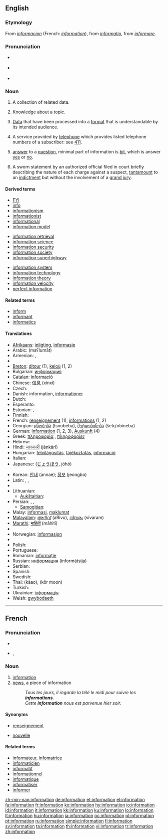 {{wikipedia|dab=Information (disambiguation)|information}}
{{also|Information}}
==English==

{{rank|force|character|taking|466|information|seem|book|story}}

===Etymology===
From {{etyl|fro}} ''[[informacion]]'' (French: ''[[#French|information]]''), from {{etyl|la}} ''[[informatio]]'', from ''[[informare]]''.

===Pronunciation===
* {{a|RP}} {{IPA|/ˌɪnfəˈmeɪʃən/}}
* {{a|GenAm}} {{IPA|/ˌɪnfəɹˈmeɪʃən/}}
* {{audio|en-us-information.ogg|Audio (US)}}
*: {{rhymes|eɪʃǝn}}

===Noun===
{{wikipedia}}
{{en-noun|informations|-}}

# {{uncountable}} A collection of related data.
# {{uncountable}} Knowledge about a topic.
# {{uncountable}} [[data|Data]] that have been processed into a [[format]] that is understandable by its intended audience.
# {{uncountable}} A service provided by [[telephone]] which provides listed telephone numbers of a subscriber: see [[411]].
# [[answer]] to a [[question]], minimal part of information is [[bit#Etymology 3|bit]], which is answer [[yes]] or [[no]].
# {{countable|US|legal}} A sworn statement by an authorized official filed in court briefly describing the nature of each charge against a suspect, [[tantamount]] to an [[indictment]] but without the involvement of a [[grand jury]].

====Derived terms====
{{rel-top3}}
* [[FYI]]
* [[info]]
* [[informationism]]
* [[informationist]]
* [[informational]]
* [[information model]]
{{rel-mid3}}
* [[information retrieval]]
* [[information science]]
* [[information security]]
* [[information society]]
* [[information superhighway]]
{{rel-mid3}}
* [[information system]]
* [[information technology]]
* [[information theory]]
* [[information velocity]]
* [[perfect information]]
{{rel-bottom}}

{{lookfrom|information}}

====Related terms====
* [[inform]]
* [[informant]]
* [[informatics]]

====Translations====
{{checktrans-top}}
* [[Afrikaans]]: [[inligting]], [[informasie]]
* Arabic: {{Arab|[[معلومات|مَعْلُومَات]]}} (maʕlumāt) {{p}}
* Armenian: {{t-|hy|տեղեկատվություն|tr=teġekatvut'yun|sc=Armn|xs=Armenian}}, {{t|hy|տեղեկություն|tr=teġekut'yun|sc=Armn|xs=Armenian}}
* {{trreq|Basque}}
* [[Breton]]: [[ditour]] {{m}} (1), [[keloù]] {{m}} (1, 2)
* Bulgarian: [[информация]] {{f}}
* [[Catalan]]: [[informació]] {{f}}
* Chinese: [[信息]] (xìnxī)
* Czech: {{t+|cs|informace|f}}
* Danish: information, [[informationer]]
* Dutch: {{t+|nl|informatie|f}}
* Esperanto: {{t-|eo|informo|xs=Esperanto}}
* Estonian: {{t-|et|informatsioon}}, {{t-|et|teave}}
* Finnish: {{t+|fi|informaatio}}
* French: [[renseignement]] {{m}} (1), [[informations]] {{f|p}} (1, 2)
* Georgian: [[ცნობება]] (tsnobeba), [[შეტყობინება]] (šetq῾obineba)
* German: [[Information]] {{f}} (1, 2, 3), [[Auskunft]] {{f}} (4)
* Greek: [[πληροφορία]] {{f}}, [[πληροφορίες]] {{f|p}}
* Hebrew: {{t+|he|מידע|מֵידָע|tr=meidá|sc=Hebr}}
* Hindi: [[जानकारी]] (jānkārī) {{g|Hindi}}
* Hungarian: [[felvilágosítás]], [[tájékoztatás]], [[információ]]
* Italian: {{t+|it|informazione|f}}
* Japanese: {{Jpan|[[情報]]}} ([[じょうほう]], jōhō)
{{trans-mid}}
* Korean: [[안내]] (annae); [[정보]] (jeongbo)
* Latin: {{t+|la|nuntius|m}}, {{t-|la|scientia|f}}, {{t-|la|doctrina|f}}
* {{trreq|Latvian}}
* Lithuanian:
** [[Aukštaitian]]: {{t+|lt|informacija|f|xs=Lithuanian}}
* Persian: {{t|fa|آگاهی|sc=fa-Arab|xs=Persian}},  {{t+|fa|اخبار|sc=fa-Arab|xs=Persian}},  {{t|fa|استحضار|sc=fa-Arab|xs=Persian}}
** [[Samogitian]]: {{tø|bat-smg|infuormacėjė|f|xs=Samogitian}}
* Malay: [[informasi]], [[maklumat]]
* [[Malayalam]]: [[അറിവ്]] (aRivu), [[വിവരം]] (vivaram)
* [[Marathi]]: [[माहिती]] (māhitī)
* {{trreq|Mongolian}}
* Norwegian: [[informasjon]] {{m}}
* {{trreq|Old English}}
* Polish: {{t+|pl|informacja|f}}
* Portuguese: {{t+|pt|informação|f}}
* Romanian: [[informaţie]] {{f}}
* Russian: [[информация]] (informátsija) {{f}}
* Serbian: {{t-|sr|informacija|f}}
* Spanish: {{t+|es|información|f}}
* Swedish: {{t+|sv|information|c}}
* Thai: {{Thai|[[ข่าว]]}} (kàao), {{Thai|[[ข้อมูล]]}} (kôr moon)
* Turkish: {{t+|tr|bilgi}}
* Ukrainian: [[інформація]] {{f}}
* Welsh: [[gwybodaeth]] {{f}}
{{trans-bottom}}

----

==French==

===Pronunciation===
* {{audio|Fr-information.ogg|audio}}
* {{IPA|/ɛ̃.fɔʁ.ma.sjɔ̃/|lang=fr}}, {{SAMPA|/E~.fOR.ma.sjO~/}}

===Noun===
{{fr-noun|f}}

# [[#English|information]]
# [[news]], a piece of information
#: ''Tous les jours, il regarde la télé le midi pour suivre les '''informations'''.''
#: ''Cette '''information''' nous est parvenue hier soir.''

====Synonyms====
* {{sense|information}} [[renseignement]]
* {{sense|a piece of information}} [[nouvelle]]

====Related terms====
* [[informateur]], [[infomatrice]]
* [[informaticien]]
* [[informatif]]
* [[informationnel]]
* [[informatique]]
* [[informatiser]]
* [[informer]]

[[zh-min-nan:information]]
[[de:information]]
[[et:information]]
[[el:information]]
[[fa:information]]
[[fr:information]]
[[ko:information]]
[[hy:information]]
[[io:information]]
[[id:information]]
[[it:information]]
[[kk:information]]
[[ku:information]]
[[lo:information]]
[[lt:information]]
[[hu:information]]
[[ja:information]]
[[oc:information]]
[[pl:information]]
[[pt:information]]
[[ru:information]]
[[simple:information]]
[[fi:information]]
[[sv:information]]
[[ta:information]]
[[th:information]]
[[vi:information]]
[[tr:information]]
[[zh:information]]